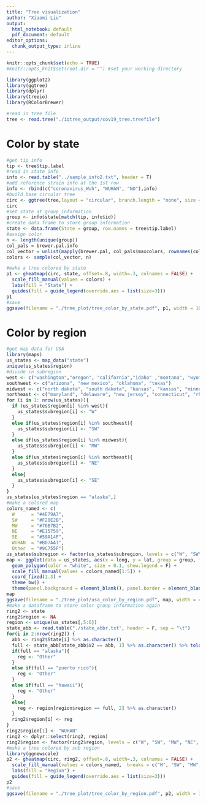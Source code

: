 ---
title: "Tree visualization"
author: "Xiaomi Liu"
output:
  html_notebook: default
  pdf_document: default
editor_options: 
  chunk_output_type: inline
---
```{r setup, include=FALSE}
knitr::opts_chunk$set(echo = TRUE)
#knitr::opts_knit$set(root.dir = "") #set your working directory
```

```{r, message=FALSE}
library(ggplot2)
library(ggtree)
library(dplyr)
library(treeio)
library(RColorBrewer)
```

```{r}
#read in tree file
tree <- read.tree("./iqtree_output/cov19_tree.treefile")
```

# Color by state

```{r}
#get tip info
tip <- tree$tip.label
#read in state info
info <- read.table("../sample_info2.txt", header = T)
#add reference strain info at the 1st row
info <- rbind(c("coronavirus_Wuh", "WUHAN", "NO"),info)
#build base circular tree
circ <- ggtree(tree,layout = "circular", branch.length = "none", size = 0.01)
circ
#set state at group information
group <- info$state[match(tip, info$id)]
#create data frame to store group information
state <- data.frame(State = group, row.names = tree$tip.label)
#assign color
n <- length(unique(group))
col_pals = brewer.pal.info
col_vector = unlist(mapply(brewer.pal, col_pals$maxcolors, rownames(col_pals)))
colors <- sample(col_vector, n)

#make a tree colored by state
p1 <- gheatmap(circ, state, offset=.8, width=.3, colnames = FALSE) +
  scale_fill_manual(values = colors) +
  labs(fill = "State") +
  guides(fill = guide_legend(override.aes = list(size=3)))
p1
#save
ggsave(filename = "./tree_plot/tree_color_by_state.pdf", p1, width = 10, height = 8, units = "in")
```

# Color by region

```{r}
#get map data for USA
library(maps)
us_states <- map_data("state")
unique(us_states$region)
#divide in subregion
west <- c("washington","oregon", "california","idaho" ,"montana", "wyoming", "utah", "nevada", "colorado")
southwest <- c("arizona", "new mexico", "oklahoma", "texas")
midwest <- c("north dakota", "south dakota", "kansas", "kansas", "minnesota", "iowa", "missouri", "wisconsin", "illinois", "michigan", "indiana", "ohio", "nebraska")
northeast <- c("maryland", "delaware", "new jersey", "connecticut", "rhode island", "new hampshire", "massachusetts", "vermont", "maine", "new york", "pennsylvania")
for (i in 1: nrow(us_states)){
  if (us_states$region[i] %in% west){
    us_states$subregion[i] <- "W"
  }
  else if(us_states$region[i] %in% southwest){
    us_states$subregion[i] <- "SW"
  }
  else if(us_states$region[i] %in% midwest){
    us_states$subregion[i] <- "MW"
  }
  else if(us_states$region[i] %in% northeast){
    us_states$subregion[i] <- "NE"
  }
  else{
    us_states$subregion[i] <- "SE"
  }
}
us_states[us_states$region == "alaska",] 
#make a colored map
colors_named <- c(
  W      = "#4E79A7", 
  SW     = "#F28E2B", 
  MW     = "#76B7B2", 
  NE     = "#E15759", 
  SE     = "#59A14F", 
  WUHAN  = "#B07AA1",
  Other  = "#9C755F")
us_states$subregion <- factor(us_states$subregion, levels = c("W", "SW", "MW", "NE", "SE"))
map <- ggplot(data = us_states, aes(x = long, y = lat, group = group, fill = subregion))+
  geom_polygon(color = "white", size = 0.1, show.legend = F) +
  scale_fill_manual(values = colors_named[1:5]) +
  coord_fixed(1.3) +
  theme_bw() +
  theme(panel.background = element_blank(), panel.border = element_blank(), panel.grid = element_blank(), axis.title = element_blank(), axis.text = element_blank(), axis.ticks = element_blank())
map
ggsave(filename = "./tree_plot/usa_color_by_region.pdf", map, width = 4, height = 3)
#make a dataframe to store color group information again
ring2 <- state
ring2$region <- NA
region <- unique(us_states[,5:6])
state_abb <- read.table("./state_abbr.txt", header = F, sep = "\t")
for(i in 2:nrow(ring2)) {
  abb <- ring2$State[i] %>% as.character()
  full <- state_abb[state_abb$V2 == abb, 1] %>% as.character() %>% tolower()
  if(full == "alaska"){
    reg <- "Other"
  }
  else if(full == "puerto rico"){
    reg <- "Other"
  }
  else if(full == "hawaii"){
    reg <- "Other"
  }
  else{
    reg <- region[region$region == full, 2] %>% as.character()
  }
  ring2$region[i] <- reg
}
ring2$region[1] <- "WUHAN"
ring2 <- dplyr::select(ring2, region)
ring2$region <- factor(ring2$region, levels = c("W", "SW", "MW", "NE", "SE", "WUHAN", "Other"))
#make a tree colored by sub region
library(ggnewscale)
p2 <- gheatmap(circ, ring2, offset=.8, width=.3, colnames = FALSE) +
  scale_fill_manual(values = colors_named,  breaks = c("W", "SW", "MW", "NE", "SE", "WUHAN", "Other")) +
  labs(fill = "Region") +
  guides(fill = guide_legend(override.aes = list(size=3)))
p2
#save
ggsave(filename = "./tree_plot/tree_color_by_region.pdf", p2, width = 10, height = 8, units = "in")
```

